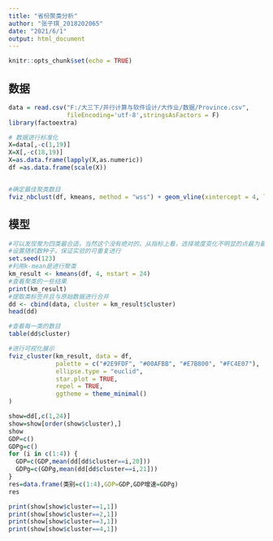 ---
title: "省份聚类分析"
author: "张子琪_2018202065"
date: "2021/6/1"
output: html_document
---

```{r setup, include=FALSE}
knitr::opts_chunk$set(echo = TRUE)
```

## 数据

```{r }
data = read.csv("F:/大三下/并行计算与软件设计/大作业/数据/Province.csv",
                fileEncoding='utf-8',stringsAsFactors = F)
library(factoextra)

# 数据进行标准化
X=data[,-c(1,19)]
X=X[,-c(18,19)]
X=as.data.frame(lapply(X,as.numeric)) 
df =as.data.frame(scale(X))


#确定最佳聚类数目
fviz_nbclust(df, kmeans, method = "wss") + geom_vline(xintercept = 4, linetype = 2)
```


## 模型

```{r }
#可以发现聚为四类最合适，当然这个没有绝对的，从指标上看，选择坡度变化不明显的点最为最佳聚类数目。
#设置随机数种子，保证实验的可重复进行
set.seed(123)
#利用k-mean是进行聚类
km_result <- kmeans(df, 4, nstart = 24)
#查看聚类的一些结果
print(km_result)
#提取类标签并且与原始数据进行合并
dd <- cbind(data, cluster = km_result$cluster)
head(dd)

#查看每一类的数目
table(dd$cluster)

#进行可视化展示
fviz_cluster(km_result, data = df,
             palette = c("#2E9FDF", "#00AFBB", "#E7B800", "#FC4E07"),
             ellipse.type = "euclid",
             star.plot = TRUE, 
             repel = TRUE,
             ggtheme = theme_minimal()
)


```

```{r }
show=dd[,c(1,24)]
show=show[order(show$cluster),]
show
GDP=c()
GDPg=c()
for (i in c(1:4)) {
  GDP=c(GDP,mean(dd[dd$cluster==i,20]))
  GDPg=c(GDPg,mean(dd[dd$cluster==i,21]))
}
res=data.frame(类别=c(1:4),GDP=GDP,GDP增速=GDPg)
res
```

```{r }
print(show[show$cluster==1,1])
print(show[show$cluster==2,1])
print(show[show$cluster==3,1])
print(show[show$cluster==4,1])
```
